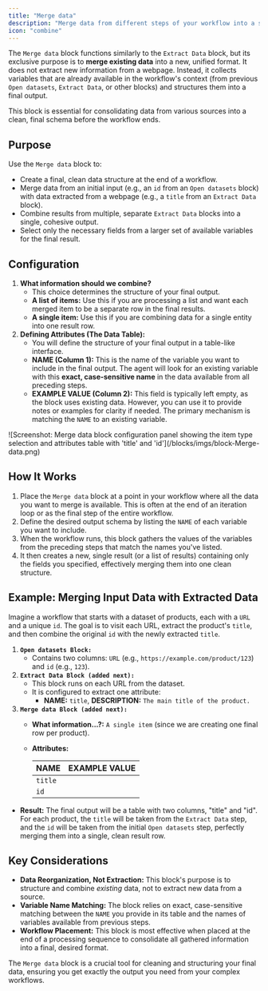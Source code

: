 ```yaml
---
title: "Merge data"
description: "Merge data from different steps of your workflow into a single, structured output format."
icon: "combine"
---
```


The `Merge data` block functions similarly to the `Extract Data` block, but its exclusive purpose is to **merge existing data** into a new, unified format. It does not extract new information from a webpage. Instead, it collects variables that are already available in the workflow's context (from previous `Open datasets`, `Extract Data`, or other blocks) and structures them into a final output.

This block is essential for consolidating data from various sources into a clean, final schema before the workflow ends.

## Purpose

Use the `Merge data` block to:

- Create a final, clean data structure at the end of a workflow.
- Merge data from an initial input (e.g., an `id` from an `Open datasets` block) with data extracted from a webpage (e.g., a `title` from an `Extract Data` block).
- Combine results from multiple, separate `Extract Data` blocks into a single, cohesive output.
- Select only the necessary fields from a larger set of available variables for the final result.

## Configuration

1. **What information should we combine?**
   - This choice determines the structure of your final output.
   - **A list of items:** Use this if you are processing a list and want each merged item to be a separate row in the final results.
   - **A single item:** Use this if you are combining data for a single entity into one result row.
2. **Defining Attributes (The Data Table):**
   - You will define the structure of your final output in a table-like interface.
   - **NAME (Column 1):** This is the name of the variable you want to include in the final output. The agent will look for an existing variable with this **exact, case-sensitive name** in the data available from all preceding steps.
   - **EXAMPLE VALUE (Column 2):** This field is typically left empty, as the block uses existing data. However, you can use it to provide notes or examples for clarity if needed. The primary mechanism is matching the `NAME` to an existing variable.

<Frame caption="Screenshot: Merge data block configuration panel showing the item type selection and attributes table with 'title' and 'id'">
![Screenshot: Merge data block configuration panel showing the item type selection and attributes table with 'title' and 'id'](/blocks/imgs/block-Merge-data.png)
</Frame>

## How It Works

1. Place the `Merge data` block at a point in your workflow where all the data you want to merge is available. This is often at the end of an iteration loop or as the final step of the entire workflow.
2. Define the desired output schema by listing the `NAME` of each variable you want to include.
3. When the workflow runs, this block gathers the values of the variables from the preceding steps that match the names you've listed.
4. It then creates a new, single result (or a list of results) containing only the fields you specified, effectively merging them into one clean structure.

## Example: Merging Input Data with Extracted Data

Imagine a workflow that starts with a dataset of products, each with a `URL` and a unique `id`. The goal is to visit each URL, extract the product's `title`, and then combine the original `id` with the newly extracted `title`.

1. **`Open datasets Block:`**
   - Contains two columns: `URL` (e.g., `https://example.com/product/123`) and `id` (e.g., `123`).
2. **`Extract Data Block (added next):`**
   - This block runs on each URL from the dataset.
   - It is configured to extract one attribute:
     - **NAME:** `title`, **DESCRIPTION:** `The main title of the product.`
3. **`Merge data Block (added next):`**
   - **What information...?:** `A single item` (since we are creating one final row per product).
   - **Attributes:**

     | NAME    | EXAMPLE VALUE |
     | ------- | ------------- |
     | `title` |               |
     | `id`    |               |

- **Result:** The final output will be a table with two columns, "title" and "id". For each product, the `title` will be taken from the `Extract Data` step, and the `id` will be taken from the initial `Open datasets` step, perfectly merging them into a single, clean result row.

## Key Considerations

- **Data Reorganization, Not Extraction:** This block's purpose is to structure and combine _existing_ data, not to extract new data from a source.
- **Variable Name Matching:** The block relies on exact, case-sensitive matching between the `NAME` you provide in its table and the names of variables available from previous steps.
- **Workflow Placement:** This block is most effective when placed at the end of a processing sequence to consolidate all gathered information into a final, desired format.

The `Merge data` block is a crucial tool for cleaning and structuring your final data, ensuring you get exactly the output you need from your complex workflows.